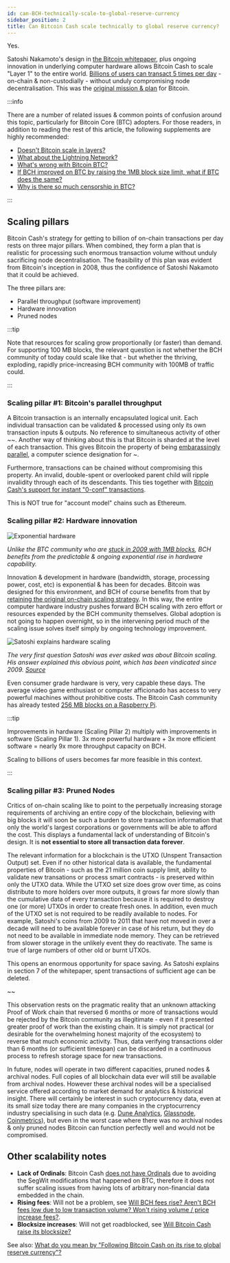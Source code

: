 ```yaml
---
id: can-BCH-technically-scale-to-global-reserve-currency
sidebar_position: 2
title: Can Bitcoin Cash scale technically to global reserve currency?
---
```



Yes.

Satoshi Nakamoto's design in [the Bitcoin whitepaper](/bitcoin.pdf), plus ongoing innovation in underlying computer hardware allows Bitcoin Cash to scale "Layer 1" to the entire world. [Billions of users can transact 5 times per day](/faqs/Global-Reserve-Currency/what-do-you-mean-global-reserve-currency) - on-chain & non-custodially - without unduly compromising node decentralisation. This was the [original mission & plan](/faqs/BCH-vs-BTC/is-bch-the-real-bitcoin) for Bitcoin.

:::info

There are a number of related issues & common points of confusion around this topic, particularly for Bitcoin Core (BTC) adopters. For those readers, in addition to reading the rest of this article, the following supplements are highly recommended:

- [Doesn't Bitcoin scale in layers?](/faqs/BCH-vs-BTC/doesnt-bitcoin-scale-in-layers)
- [What about the Lightning Network?](/faqs/BCH-vs-BTC/what-about-lightning-network)
- [What's wrong with Bitcoin BTC?](/faqs/BCH-vs-BTC/whats-wrong-with-bitcoin-btc)
- [If BCH improved on BTC by raising the 1MB block size limit, what if BTC does the same?](/faqs/BCH-vs-BTC/what-if-btc-raises-block-size)
- [Why is there so much censorship in BTC?](/faqs/BCH-vs-BTC/why-is-there-so-much-censorship-in-btc)

:::

## Scaling pillars

Bitcoin Cash's strategy for getting to billion of on-chain transactions per day rests on three major pillars. When combined, they form a plan that is realistic for processing such enormous transaction volume without unduly sacrificing node decentralisation. The feasibility of this plan was evident from Bitcoin's inception in 2008, thus the confidence of Satoshi Nakamoto that it could be achieved.

The three pillars are:

- Parallel throughput (software improvement)
- Hardware innovation
- Pruned nodes

:::tip

Note that resources for scaling grow proportionally (or faster) than demand. For supporting 100 MB blocks, the relevant question is not whether the BCH community of today could scale like that - but whether the thriving, exploding, rapidly price-increasing BCH community with 100MB of traffic could.

:::

### Scaling pillar #1: Bitcoin's parallel throughput

A Bitcoin transaction is an internally encapsulated logical unit. Each individual transaction can be validated & processed using only its own transaction inputs & outputs. No reference to simultaneous activity of other ~~. Another way of thinking about this is that Bitcoin is sharded at the level of each transaction. This gives Bitcoin the property of being [embarassingly parallel](https://en.wikipedia.org/wiki/Embarrassingly_parallel), a computer science designation for ~.

Furthermore, transactions can be chained without compromising this property. An invalid, double-spent or overlooked parent child will ripple invalidity through each of its descendants. This ties together with [Bitcoin Cash's support for instant "0-conf" transactions](/faqs/Tech/what-is-0-conf).

This is NOT true for "account model" chains such as Ethereum.

### Scaling pillar #2: Hardware innovation

<img src={exponentialHardware} alt="Exponential hardware" />

_Unlike the BTC community who are [stuck in 2009 with 1MB blocks](/faqs/BCH-vs-BTC/what-if-btc-raises-block-size), BCH benefits from the predictable & ongoing exponential rise in hardware capability._

Innovation & development in hardware (bandwidth, storage, processing power, cost, etc) is exponential & has been for decades. Bitcoin was designed for this environment, and BCH of course benefits from that by [retaining the original on-chain scaling strategy](/faqs/BCH/will-bch-raise-its-blocksize). In this way, the entire computer hardware industry pushes forward BCH scaling with zero effort or resources expended by the BCH community themselves. Global adoption is not going to happen overnight, so in the intervening period much of the scaling issue solves itself simply by ongoing technology improvement.

<img src={satoshiOnScaling} alt="Satoshi explains hardware scaling" />

_The very first question Satoshi was ever asked was about Bitcoin scaling. His answer explained this obvious point, which has been vindicated since 2009. [Source](https://satoshi.nakamotoinstitute.org/emails/cryptography/2/)_

Even consumer grade hardware is very, very capable these days. The average video game enthusiast or computer afficionado has access to very powerful machines without prohibitive costs. The Bitcoin Cash community has already tested [256 MB blocks on a Raspberry Pi](https://read.cash/@mtrycz/how-my-rpi4-handles-scalenets-256mb-blocks-e356213b).

:::tip

Improvements in hardware (Scaling Pillar 2) multiply with improvements in software (Scaling Pillar 1). 3x more powerful hardware + 3x more efficient software = nearly 9x more throughput capacity on BCH.

Scaling to billions of users becomes far more feasible in this context.

:::

### Scaling pillar #3: Pruned Nodes

Critics of on-chain scaling like to point to the perpetually increasing storage requirements of archiving an entire copy of the blockchain, believing with big blocks it will soon be such a burden to store transaction information that only the world's largest corporations or governments will be able to afford the cost. This displays a fundamental lack of understanding of Bitcoin's design. It is **not essential to store all transaction data forever**.

The relevant information for a blockchain is the UTXO (Unspent Transaction Output) set. Even if no other historical data is available, the fundamental properties of Bitcoin - such as the 21 million coin supply limit, ability to validate new transations or process smart contracts - is preserved within only the UTXO data. While the UTXO set size does grow over time, as coins distribute to more holders over more outputs, it grows far more slowly than the cumulative data of every transaction because it is required to destroy one (or more) UTXOs in order to create fresh ones. In addition, even much of the UTXO set is not required to be readily available to nodes. For example, Satoshi's coins from 2009 to 2011 that have not moved in over a decade will need to be available forever in case of his return, but they do not need to be available in immediate node memory. They can be retrieved from slower storage in the unlikely event they do reactivate. The same is true of large numbers of other old or burnt UTXOs.

This opens an enormous opportunity for space saving. As Satoshi explains in section 7 of the whitepaper, spent transactions of sufficient age can be deleted.

~~

This observation rests on the pragmatic reality that an unknown attacking Proof of Work chain that reversed 6 months or more of transactions would be rejected by the Bitcoin community as illegitimate - even if it presented greater proof of work than the existing chain. It is simply not practical (or desirable for the overwhelming honest majority of the ecosystem) to reverse that much economic activity. Thus, data verifying transactions older than 6 months (or sufficient timespan) can be discarded in a continuous process to refresh storage space for new transactions.

In future, nodes will operate in two different capacities, pruned nodes & archival nodes. Full copies of all blockchain data ever will still be available from archival nodes. However these archival nodes will be a specialised service offered according to market demand for analytics & historical insight. There will certainly be interest in such cryptocurrency data, even at its small size today there are many companies in the cryptocurrency industry specialising in such data (e.g. [Dune Analytics](https://dune.com/home), [Glassnode](https://glassnode.com/), [Coinmetrics](https://coinmetrics.io/)), but even in the worst case where there was no archival nodes & only pruned nodes Bitcoin can function perfectly well and would not be compromised.

## Other scalability notes

- **Lack of Ordinals**: Bitcoin Cash [does not have Ordinals](/faqs/BCH-vs-BTC/does-bch-have-ordinals) due to avoiding the SegWit modifications that happened on BTC, therefore it does not suffer scaling issues from having lots of arbitrary non-financial data embedded in the chain.
- **Rising fees**: Will not be a problem, see [Will BCH fees rise? Aren't BCH fees low due to low transaction volume? Won't rising volume / price increase fees?](/faqs/BCH/will-bch-fees-rise).
- **Blocksize increases**: Will not get roadblocked, see [Will Bitcoin Cash raise its blocksize?](/faqs/BCH/will-bch-raise-its-blocksize)

See also: [What do you mean by "Following Bitcoin Cash on its rise to global reserve currency"?](/faqs/Global-Reserve-Currency/what-do-you-mean-global-reserve-currency)
